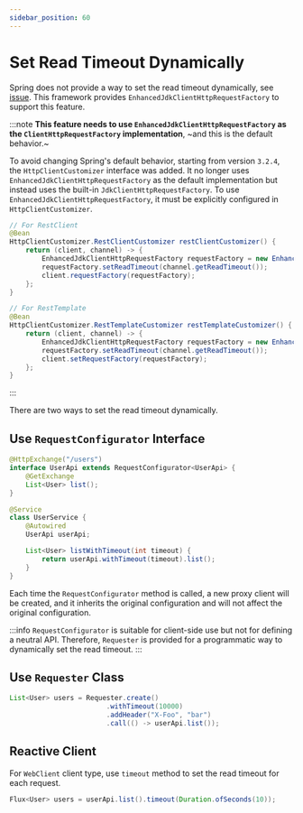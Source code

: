 ```yaml
---
sidebar_position: 60
---
```


# Set Read Timeout Dynamically

Spring does not provide a way to set the read timeout dynamically,
see [issue](https://github.com/spring-projects/spring-framework/issues/31926).
This framework provides `EnhancedJdkClientHttpRequestFactory` to support this feature.

:::note
**This feature needs to use `EnhancedJdkClientHttpRequestFactory` as the `ClientHttpRequestFactory` implementation**,
~and this is the default behavior.~

To avoid changing Spring's default behavior,
starting from version `3.2.4`, the `HttpClientCustomizer` interface was added.
It no longer uses `EnhancedJdkClientHttpRequestFactory` as the default implementation
but instead uses the built-in `JdkClientHttpRequestFactory`.
To use `EnhancedJdkClientHttpRequestFactory`, it must be explicitly configured in `HttpClientCustomizer`.

```java
// For RestClient
@Bean
HttpClientCustomizer.RestClientCustomizer restClientCustomizer() {
    return (client, channel) -> {
        EnhancedJdkClientHttpRequestFactory requestFactory = new EnhancedJdkClientHttpRequestFactory();
        requestFactory.setReadTimeout(channel.getReadTimeout());
        client.requestFactory(requestFactory);
    };
}

// For RestTemplate
@Bean
HttpClientCustomizer.RestTemplateCustomizer restTemplateCustomizer() {
    return (client, channel) -> {
        EnhancedJdkClientHttpRequestFactory requestFactory = new EnhancedJdkClientHttpRequestFactory();
        requestFactory.setReadTimeout(channel.getReadTimeout());
        client.setRequestFactory(requestFactory);
    };
}
```
:::

There are two ways to set the read timeout dynamically.

## Use `RequestConfigurator` Interface

```java
@HttpExchange("/users")
interface UserApi extends RequestConfigurator<UserApi> {
    @GetExchange
    List<User> list();
}

@Service
class UserService {
    @Autowired
    UserApi userApi;

    List<User> listWithTimeout(int timeout) {
        return userApi.withTimeout(timeout).list();
    }
}
```

Each time the `RequestConfigurator` method is called, a new proxy client will be created,
and it inherits the original configuration and will not affect the original configuration.

:::info
`RequestConfigurator` is suitable for client-side use but not for defining a neutral API.
Therefore, `Requester` is provided for a programmatic way to dynamically set the read timeout.
:::

## Use `Requester` Class

```java
List<User> users = Requester.create()
                        .withTimeout(10000)
                        .addHeader("X-Foo", "bar")
                        .call(() -> userApi.list());
```

## Reactive Client

For `WebClient` client type, use `timeout` method to set the read timeout for each request.

```java
Flux<User> users = userApi.list().timeout(Duration.ofSeconds(10));
```
